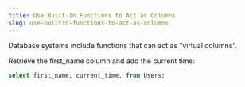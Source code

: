 ```yaml
---
title: Use Built-In Functions to Act as Columns
slug: use-builtin-functions-to-act-as-columns
---
```


Database systems include functions that can act as “virtual columns”.

Retrieve the first_name column and add the current time:

```sql
select first_name, current_time, from Users;
```